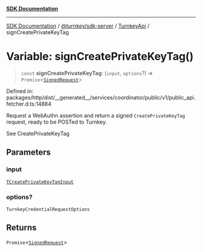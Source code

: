 [**SDK Documentation**](../../../../../README.mdx)

***

[SDK Documentation](../../../../../packages.mdx) / [@turnkey/sdk-server](../../../README.mdx) / [TurnkeyApi](../README.mdx) / signCreatePrivateKeyTag

# Variable: signCreatePrivateKeyTag()

> `const` **signCreatePrivateKeyTag**: (`input`, `options`?) => `Promise`\<[`SignedRequest`](../../../../http/type-aliases/SignedRequest.mdx)\>

Defined in: packages/http/dist/\_\_generated\_\_/services/coordinator/public/v1/public\_api.fetcher.d.ts:14884

Request a WebAuthn assertion and return a signed `CreatePrivateKeyTag` request, ready to be POSTed to Turnkey.

See CreatePrivateKeyTag

## Parameters

### input

[`TCreatePrivateKeyTagInput`](../type-aliases/TCreatePrivateKeyTagInput.mdx)

### options?

`TurnkeyCredentialRequestOptions`

## Returns

`Promise`\<[`SignedRequest`](../../../../http/type-aliases/SignedRequest.mdx)\>
